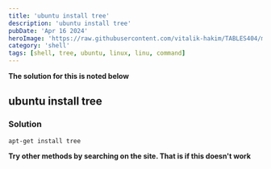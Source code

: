 ```yaml
---
title: 'ubuntu install tree'
description: 'ubuntu install tree'
pubDate: 'Apr 16 2024'
heroImage: 'https://raw.githubusercontent.com/vitalik-hakim/TABLES404/main/error_b/SHELL.jpg'
category: 'shell'
tags: [shell, tree, ubuntu, linux, linu, command]
---
```


**The solution for this is noted below**

## ubuntu install tree

### Solution

```shell
apt-get install tree
```

**Try other methods by searching on the site. That is if this doesn't work**
